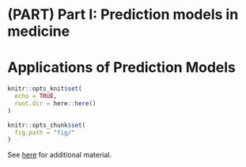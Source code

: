 # (PART) Part I: Prediction models in medicine {-}

# Applications of Prediction Models {#applications}

```r
knitr::opts_knit$set(
  echo = TRUE,
  root.dir = here::here()
)

knitr::opts_chunk$set(
  fig.path = "fig/"
)
```

See [here](https://www.clinicalpredictionmodels.org/extra-material/chapter-2) for additional material.
